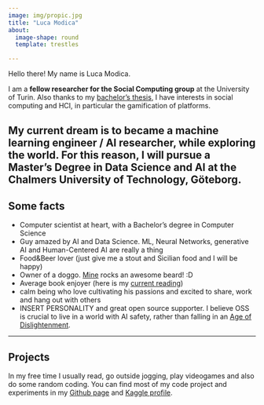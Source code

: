 ```yaml
---
image: img/propic.jpg
title: "Luca Modica"
about:
  image-shape: round
  template: trestles

---
```

Hello there! My name is Luca Modica.

I am a __fellow researcher for the Social Computing group__ at the University of Turin. Also thanks to my [bachelor's thesis](https://github.com/lucamodica/bachelors-thesis), I have interests in social computing and HCI, in particular the gamification of platforms.

My current dream is to became a machine learning engineer / AI researcher, while exploring the world. For this reason, I will pursue a Master's Degree in Data Science and AI at the Chalmers University of Technology, Göteborg.
---

## Some facts
- Computer scientist at heart, with a Bachelor's degree in Computer Science
- Guy amazed by AI and Data Science. ML, Neural Networks, generative AI and Human-Centered AI are really a thing
- Food&Beer lover (just give me a stout and Sicilian food and I will be happy)
- Owner of a doggo. [Mine](img/doggo-with-beard.jpg) rocks an awesome beard! :D 
- Average book enjoyer (here is my [current reading](https://www.goodreads.com/book/show/40180025-army-of-none))
- calm being who love cultivating his passions and excited to share, work and hang out with others
- INSERT PERSONALITY and great open source supporter. I believe OSS is crucial to live in a world with AI safety, rather than falling in an [Age of Dislightenment](https://www.fast.ai/posts/2023-11-07-dislightenment.html).

---
## Projects

In my free time I usually read, go outside jogging, play videogames and also do some random coding. You can find most of my code project and experiments in my [Github page](https://github.com/lucamodica) and [Kaggle profile](https://www.kaggle.com/lucamodica).